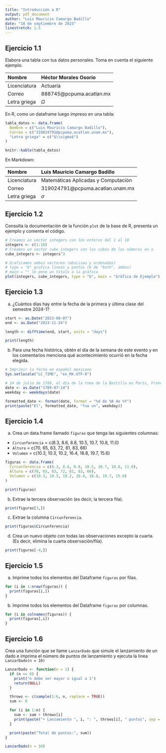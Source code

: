 ```yaml
---
title: "Introducción a R"
output: pdf_document
author: "Luis Mauricio Camargo Badillo"
date: "18 de septiembre de 2023"
linestretch: 1.5
---
```


## Ejercicio 1.1

Elabora una tabla con tus datos personales. Toma en cuenta el siguiente ejemplo.

|Nombre | Héctor Morales Osorio|
|:-----|:------|
|Licenciatura|Actuaría|
|Correo|888745@pcpuma.acatlan.mx|
|Letra griega|$\Omega$|

En R, como un dataframe luego impreso en una tabla:

```r
tabla_datos <- data.frame(
  Nombre = c("Luis Mauricio Camargo Badillo"),
  Correo = c("319024791@pcpuma.acatlan.unam.mx"),
  "Letra griega" = c("$\\sigma$")
)

knitr::kable(tabla_datos)
```

En Markdown:

| Nombre | Luis Mauricio Camargo Badillo |
|:-----|:------|
| Licenciatura | Matemáticas Aplicadas y Computación |
| Correo| 319024791@pcpuma.acatlan.unam.mx |
| Letra griega| $\sigma$ |

## Ejercicio 1.2

Consulta la documentación de la función `plot` de la base de R, presenta un
ejemplo y comenta el código.

```r
# Creamos un vector integers con los enteros del 1 al 10
integers <- c(1:10)
# Creamos un vector cube_integers con los cubos de los números en x
cube_integers <- integers^3

# Graficamos ambos vectores (abscisas y ordenadas)
# type = "b" grafica líneas y puntos (b de "both", ambos)
# main = "" le pone un título a la gráfica
plot(integers, cube_integers, type = "b", main = "Gráfica de Ejemplo")
```

## Ejercicio 1.3

a) ¿Cuántos días hay entre la fecha de la primera y última clase del semestre 2024-1?

```r
start <- as.Date("2023-08-07")
end <- as.Date("2023-11-24")

length <- difftime(end, start, units = "days")

print(length)
```

b) Para una fecha histórica, obtén el día de la semana de este evento y en los comentarios menciona qué acontecimiento ocurrió en la fecha elegida.

```r
# Imprimir la fecha en español mexicano
Sys.setlocale("LC_TIME", "es_MX.UTF-8")

# 14 de julio de 1789, el día de la toma de la Bastilla en París, Francia
date <- as.Date("1789-07-14")
weekday <- weekdays(date)

formatted_date <- format(date, format = "%d de %B de %Y")
print(paste("El", formatted_date, "fue un", weekday))
```

## Ejercicio 1.4

a) Crea un data.frame llamado `figuras` que tenga las siguientes columnas:
- `Circunferencia` = c(8.3, 8.6, 8.8, 10.5, 10.7, 10.8, 11.0)
- `Altura` = c(70, 65, 63, 72, 81, 83, 66)
- `Volumen` = c(10.3, 10.3, 10.2, 16.4, 18.8, 19.7, 15.6)

```r
figuras <- data.frame(
  Circunferencia = c(8.3, 8.6, 8.8, 10.5, 10.7, 10.8, 11.0),
  Altura = c(70, 65, 63, 72, 81, 83, 66),
  Volumen = c(10.3, 10.3, 10.2, 16.4, 18.8, 19.7, 15.6)
)

print(figuras)
```


b) Extrae la tercera observación (es decir, la tercera fila).

```r
print(figuras[3,])
```

c) Extrae la columna `Circunferencia`.

```r
print(figuras$Circunferencia)
```

d) Crea un nuevo objeto con todas las observaciones excepto la cuarta. (Es
decir, elimina la cuarta observación/fila).

```r
print(figuras[-4,])
```

## Ejercicio 1.5

a) Imprime todos los elementos del Dataframe `figuras` por filas.

```r
for (i in 1:nrow(figuras)) {
  print(figuras[i,])
}
```


b) Imprime todos los elementos del Dataframe `figuras` por columnas.

```r
for (i in colnames(figuras)) {
  print(figuras[,i])
}
```

## Ejercicio 1.6

Crea una función que se llame `LanzarDado` que simule el lanzamiento de un dado e imprima el número de puntos de lanzamiento y ejecuta la línea  `LanzarDado(n = 10)`

```r
LanzarDado <- function(n = 1) {
  if (n <= 0) {
    print("n debe ser mayor o igual a 1")
    return(NULL)
  }

  throws <- c(sample(1:6, n, replace = TRUE))
  sum <- 0

  for (i in 1:n) {
    sum <- sum + throws[i]
    print(paste("• Lanzamiento ", i, ": ", throws[i], " puntos", sep = ""))
  }

  print(paste("Total de puntos:", sum))
}

LanzarDado(n = 10)
```
